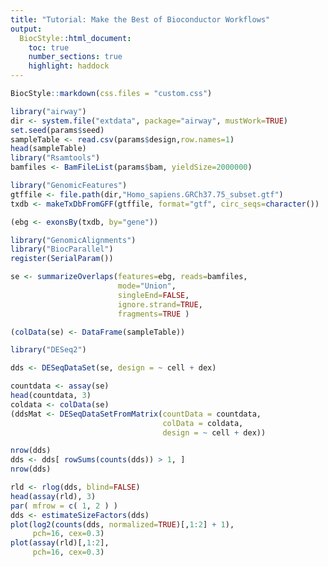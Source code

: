 ```yaml
---
title: "Tutorial: Make the Best of Bioconductor Workflows"
output:
  BiocStyle::html_document:
    toc: true
    number_sections: true
    highlight: haddock
---
```


<!--
%\VignetteIndexEntry{Tutorial: make the best of bioconductor workflows}
%\VignettePackage{sevenbridges}
%\VignetteEngine{knitr::rmarkdown}
-->

```r
BiocStyle::markdown(css.files = "custom.css")
```



```r
library("airway")
dir <- system.file("extdata", package="airway", mustWork=TRUE)
set.seed(params$seed)
sampleTable <- read.csv(params$design,row.names=1)
head(sampleTable)
library("Rsamtools")
bamfiles <- BamFileList(params$bam, yieldSize=2000000)

library("GenomicFeatures")
gtffile <- file.path(dir,"Homo_sapiens.GRCh37.75_subset.gtf")
txdb <- makeTxDbFromGFF(gtffile, format="gtf", circ_seqs=character())

(ebg <- exonsBy(txdb, by="gene"))

library("GenomicAlignments")
library("BiocParallel")
register(SerialParam())

se <- summarizeOverlaps(features=ebg, reads=bamfiles,
                        mode="Union",
                        singleEnd=FALSE,
                        ignore.strand=TRUE,
                        fragments=TRUE )

(colData(se) <- DataFrame(sampleTable))

library("DESeq2")

dds <- DESeqDataSet(se, design = ~ cell + dex)

countdata <- assay(se)
head(countdata, 3)
coldata <- colData(se)
(ddsMat <- DESeqDataSetFromMatrix(countData = countdata,
                                  colData = coldata,
                                  design = ~ cell + dex))

nrow(dds)
dds <- dds[ rowSums(counts(dds)) > 1, ]
nrow(dds)

rld <- rlog(dds, blind=FALSE)
head(assay(rld), 3)
par( mfrow = c( 1, 2 ) )
dds <- estimateSizeFactors(dds)
plot(log2(counts(dds, normalized=TRUE)[,1:2] + 1),
     pch=16, cex=0.3)
plot(assay(rld)[,1:2],
     pch=16, cex=0.3)
```

